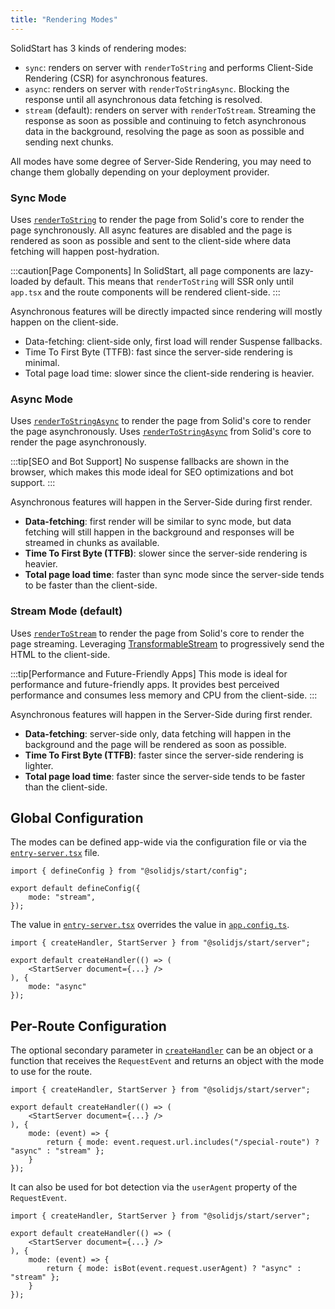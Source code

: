 ```yaml
---
title: "Rendering Modes"
---
```


SolidStart has 3 kinds of rendering modes:

- `sync`: renders on server with `renderToString` and performs Client-Side Rendering (CSR) for asynchronous features.
- `async`: renders on server with `renderToStringAsync`. Blocking the response until all asynchronous data fetching is resolved.
- `stream` (default): renders on server with `renderToStream`. Streaming the response as soon as possible and continuing to fetch asynchronous data in the background, resolving the page as soon as possible and sending next chunks.

All modes have some degree of Server-Side Rendering, you may need to change them globally depending on your deployment provider.

### Sync Mode

Uses [`renderToString`](/reference/rendering/render-to-string) to render the page from Solid's core to render the page synchronously.
All async features are disabled and the page is rendered as soon as possible and sent to the client-side where data fetching will happen post-hydration.

:::caution[Page Components]
In SolidStart, all page components are lazy-loaded by default. This means that `renderToString` will SSR only until `app.tsx` and the route components will be rendered client-side.
:::

Asynchronous features will be directly impacted since rendering will mostly happen on the client-side.

- Data-fetching: client-side only, first load will render Suspense fallbacks.
- Time To First Byte (TTFB): fast since the server-side rendering is minimal.
- Total page load time: slower since the client-side rendering is heavier.

### Async Mode

Uses [`renderToStringAsync`](/reference/rendering/render-to-string-async) to render the page from Solid's core to render the page asynchronously.
Uses [`renderToStringAsync`](/reference/rendering/render-to-string-async) from Solid's core to render the page asynchronously.

:::tip[SEO and Bot Support]
No suspense fallbacks are shown in the browser, which makes this mode ideal for SEO optimizations and bot support.
:::

Asynchronous features will happen in the Server-Side during first render.

- **Data-fetching**: first render will be similar to sync mode, but data fetching will still happen in the background and responses will be streamed in chunks as available.
- **Time To First Byte (TTFB)**: slower since the server-side rendering is heavier.
- **Total page load time**: faster than sync mode since the server-side tends to be faster than the client-side.

### Stream Mode (default)

Uses [`renderToStream`](/reference/rendering/render-to-stream) to render the page from Solid's core to render the page streaming.
Leveraging [TransformableStream](https://developer.mozilla.org/en-US/docs/Web/API/TransformStream) to progressively send the HTML to the client-side.

:::tip[Performance and Future-Friendly Apps]
This mode is ideal for performance and future-friendly apps. It provides best perceived performance and consumes less memory and CPU from the client-side.
:::

Asynchronous features will happen in the Server-Side during first render.

- **Data-fetching**: server-side only, data fetching will happen in the background and the page will be rendered as soon as possible.
- **Time To First Byte (TTFB)**: faster since the server-side rendering is lighter.
- **Total page load time**: faster since the server-side tends to be faster than the client-side.

## Global Configuration

The modes can be defined app-wide via the configuration file or via the [`entry-server.tsx`](/solid-start/reference/entrypoints/entry-server) file.

```tsx title="app.config.ts"
import { defineConfig } from "@solidjs/start/config";

export default defineConfig({
	mode: "stream",
});
```

The value in [`entry-server.tsx`](/solid-start/reference/entrypoints/entry-server) overrides the value in [`app.config.ts`](/solid-start/reference/entrypoints/app-config).

```tsx title="src/entry-server.tsx"
import { createHandler, StartServer } from "@solidjs/start/server";

export default createHandler(() => (
	<StartServer document={...} />
), {
	mode: "async"
});
```

## Per-Route Configuration

The optional secondary parameter in [`createHandler`](/solid-start/reference/server/create-handler) can be an object or a function that receives the `RequestEvent` and returns an object with the mode to use for the route.

```tsx title="src/entry-server.tsx"
import { createHandler, StartServer } from "@solidjs/start/server";

export default createHandler(() => (
	<StartServer document={...} />
), {
	mode: (event) => {
		return { mode: event.request.url.includes("/special-route") ? "async" : "stream" };
	}
});
```

It can also be used for bot detection via the `userAgent` property of the `RequestEvent`.

```tsx title="src/entry-server.tsx"
import { createHandler, StartServer } from "@solidjs/start/server";

export default createHandler(() => (
	<StartServer document={...} />
), {
	mode: (event) => {
		return { mode: isBot(event.request.userAgent) ? "async" : "stream" };
	}
});
```
